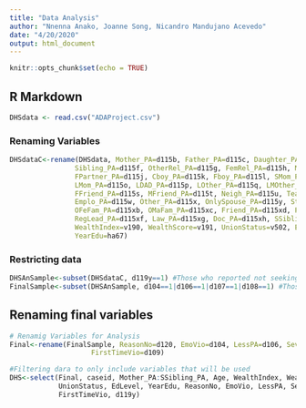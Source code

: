 ```yaml
---
title: "Data Analysis"
author: "Nnenna Anako, Joanne Song, Nicandro Mandujano Acevedo"
date: "4/20/2020"
output: html_document
---
```


```r
knitr::opts_chunk$set(echo = TRUE)
```

## R Markdown
```r
DHSdata <- read.csv("ADAProject.csv")
```

### Renaming Variables
```r
DHSdataC<-rename(DHSdata, Mother_PA=d115b, Father_PA=d115c, Daughter_PA=d115d, Son_PA=d115e, 
                Sibling_PA=d115f, OtherRel_PA=d115g, FemRel_PA=d115h, MalRel_PA=d115i,
                FPartner_PA=d115j, Cboy_PA=d115k, Fboy_PA=d115l, SMom_PA=d115m, SDad_PA=d115n,
                LMom_PA=d115o, LDAD_PA=d115p, LOther_PA=d115q, LMOther_PA=d115r, 
                FFriend_PA=d115s, MFriend_PA=d115t, Neigh_PA=d115u, Teach_PA=d115v, 
                Emplo_PA=d115w, Other_PA=d115x, OnlySpouse_PA=d115y, Stranger_PA=d115xa,
                OFeFam_PA=d115xb, OMaFam_PA=d115xc, Friend_PA=d115xd, Police_PA=d115xe, 
                RegLead_PA=d115xf, Law_PA=d115xg, Doc_PA=d115xh, SSibling_PA=d115xi, Age=v012,
                WealthIndex=v190, WealthScore=v191, UnionStatus=v502, EdLevel=ha66, 
                YearEdu=ha67)
```

### Restricting data
```r
DHSAnSample<-subset(DHSdataC, d119y==1) #Those who reported not seeking help
FinalSample<-subset(DHSAnSample, d104==1|d106==1|d107==1|d108==1) #Those whole expereinced any violence
```

## Renaming final variables
```r
# Renamig Variables for Analysis
Final<-rename(FinalSample, ReasonNo=d120, EmoVio=d104, LessPA=d106, SeverePA=d107, SexVio=d108,
                    FirstTimeVio=d109)

#Filtering dara to only include variables that will be used
DHS<-select(Final, caseid, Mother_PA:SSibling_PA, Age, WealthIndex, WealthScore, 
            UnionStatus, EdLevel, YearEdu, ReasonNo, EmoVio, LessPA, SeverePA, SexVio, 
            FirstTimeVio, d119y)

```

